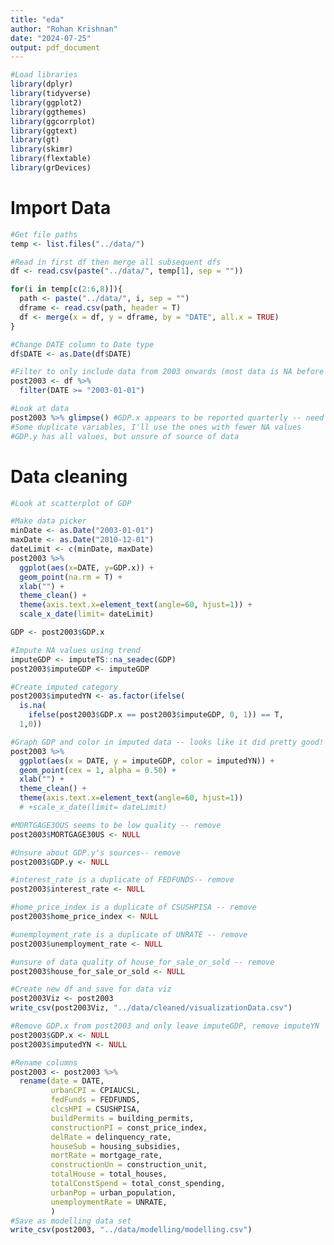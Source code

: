 ```yaml
---
title: "eda"
author: "Rohan Krishnan"
date: "2024-07-25"
output: pdf_document
---
```

```r
#Load libraries
library(dplyr)
library(tidyverse)
library(ggplot2)
library(ggthemes)
library(ggcorrplot)
library(ggtext)
library(gt)
library(skimr)
library(flextable)
library(grDevices)
```

# Import Data
```r
#Get file paths
temp <- list.files("../data/")

#Read in first df then merge all subsequent dfs
df <- read.csv(paste("../data/", temp[1], sep = ""))

for(i in temp[c(2:6,8)]){
  path <- paste("../data/", i, sep = "")
  dframe <- read.csv(path, header = T)
  df <- merge(x = df, y = dframe, by = "DATE", all.x = TRUE)
}

#Change DATE column to Date type
df$DATE <- as.Date(df$DATE)

#Filter to only include data from 2003 onwards (most data is NA before that)
post2003 <- df %>%
  filter(DATE >= "2003-01-01")

#Look at data
post2003 %>% glimpse() #GDP.x appears to be reported quarterly -- need to impute intermediate values-- pulled from FRED
#Some duplicate variables, I'll use the ones with fewer NA values
#GDP.y has all values, but unsure of source of data

```

# Data cleaning
```r
#Look at scatterplot of GDP

#Make data picker
minDate <- as.Date("2003-01-01")
maxDate <- as.Date("2010-12-01")
dateLimit <- c(minDate, maxDate)
post2003 %>%
  ggplot(aes(x=DATE, y=GDP.x)) +
  geom_point(na.rm = T) + 
  xlab("") +
  theme_clean() + 
  theme(axis.text.x=element_text(angle=60, hjust=1)) +
  scale_x_date(limit= dateLimit) 

GDP <- post2003$GDP.x

#Impute NA values using trend
imputeGDP <- imputeTS::na_seadec(GDP)
post2003$imputeGDP <- imputeGDP

#Create imputed category
post2003$imputedYN <- as.factor(ifelse(
  is.na(
    ifelse(post2003$GDP.x == post2003$imputeGDP, 0, 1)) == T, 
  1,0))

#Graph GDP and color in imputed data -- looks like it did pretty good!
post2003 %>%
  ggplot(aes(x = DATE, y = imputeGDP, color = imputedYN)) + 
  geom_point(cex = 1, alpha = 0.50) + 
  xlab("") +
  theme_clean() + 
  theme(axis.text.x=element_text(angle=60, hjust=1)) 
  # +scale_x_date(limit= dateLimit)
```

```r
#MORTGAGE3OUS seems to be low quality -- remove
post2003$MORTGAGE30US <- NULL

#Unsure about GDP.y's sources-- remove
post2003$GDP.y <- NULL

#interest_rate is a duplicate of FEDFUNDS-- remove
post2003$interest_rate <- NULL

#home_price_index is a duplicate of CSUSHPISA -- remove
post2003$home_price_index <- NULL

#unemployment_rate is a duplicate of UNRATE -- remove
post2003$unemployment_rate <- NULL

#unsure of data quality of house_for_sale_or_sold -- remove
post2003$house_for_sale_or_sold <- NULL

#Create new df and save for data viz
post2003Viz <- post2003
write_csv(post2003Viz, "../data/cleaned/visualizationData.csv")

#Remove GDP.x from post2003 and only leave imputeGDP, remove imputeYN
post2003$GDP.x <- NULL
post2003$imputedYN <- NULL

#Rename columns
post2003 <- post2003 %>% 
  rename(date = DATE,
         urbanCPI = CPIAUCSL,
         fedFunds = FEDFUNDS,
         clcsHPI = CSUSHPISA,
         buildPermits = building_permits,
         constructionPI = const_price_index,
         delRate = delinquency_rate, 
         houseSub = housing_subsidies,
         mortRate = mortgage_rate,
         constructionUn = construction_unit,
         totalHouse = total_houses,
         totalConstSpend = total_const_spending,
         urbanPop = urban_population,
         unemploymentRate = UNRATE,
         )
#Save as modelling data set
write_csv(post2003, "../data/modelling/modelling.csv")
```


